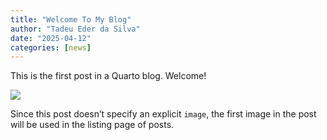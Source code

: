 ```yaml
---
title: "Welcome To My Blog"
author: "Tadeu Eder da Silva"
date: "2025-04-12"
categories: [news]
---
```


This is the first post in a Quarto blog. Welcome!

![](thumbnail.jpg)

Since this post doesn't specify an explicit `image`, the first image in the post will be used in the listing page of posts.
